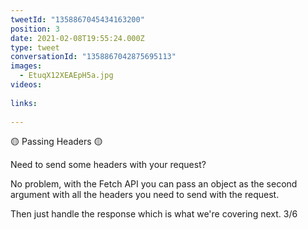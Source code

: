 ```yaml
---
tweetId: "1358867045434163200"
position: 3
date: 2021-02-08T19:55:24.000Z
type: tweet
conversationId: "1358867042875695113"
images:
  - EtuqX12XEAEpH5a.jpg
videos:
  
links:
  
---
```

🟡 Passing Headers 🟡

Need to send some headers with your request? 

No problem, with the Fetch API you can pass an object as the second argument with all the headers you need to send with the request. 

Then just handle the response which is what we're covering next. 3/6 
